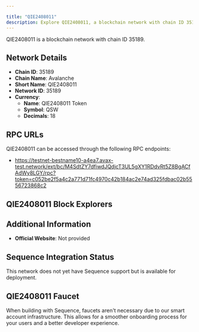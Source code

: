 ```yaml
---

title: "QIE2408011"
description: Explore QIE2408011, a blockchain network with chain ID 35189. Learn about its native currency, QIE2408011 Token, and how to interact with the network.
---
```




QIE2408011 is a blockchain network with chain ID 35189.

## Network Details

- **Chain ID**: 35189
- **Chain Name**: Avalanche
- **Short Name**: QIE2408011
- **Network ID**: 35189
- **Currency**: 
  - **Name**: QIE2408011 Token
  - **Symbol**: QSW
  - **Decimals**: 18

## RPC URLs

QIE2408011 can be accessed through the following RPC endpoints:

- https://testnet-bestname10-a4ea7.avax-test.network/ext/bc/M4SdtZY7dfiwdJQdjcT3UL5gXY1RDdvRt5Z8BgACfAdWy8LGY/rpc?token=c052be2f5a4c2a771d71fc4970c42b184ac2e74ad325fdbac02b5556723868c2

## QIE2408011 Block Explorers



## Additional Information

- **Official Website**: Not provided

## Sequence Integration Status

This network does not yet have Sequence support but is available for deployment.

## QIE2408011 Faucet

When building with Sequence, faucets aren't necessary due to our smart account infrastructure. This allows for a smoother onboarding process for your users and a better developer experience.
